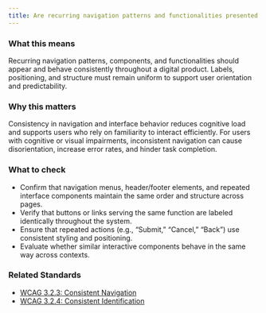 ```yaml
---
title: Are recurring navigation patterns and functionalities presented and labeled consistently throughout the system?
---
```


### What this means
Recurring navigation patterns, components, and functionalities should appear and behave consistently throughout a digital product. Labels, positioning, and structure must remain uniform to support user orientation and predictability.

### Why this matters
Consistency in navigation and interface behavior reduces cognitive load and supports users who rely on familiarity to interact efficiently. For users with cognitive or visual impairments, inconsistent navigation can cause disorientation, increase error rates, and hinder task completion.

### What to check
- Confirm that navigation menus, header/footer elements, and repeated interface components maintain the same order and structure across pages.
- Verify that buttons or links serving the same function are labeled identically throughout the system.
- Ensure that repeated actions (e.g., “Submit,” “Cancel,” “Back”) use consistent styling and positioning.
- Evaluate whether similar interactive components behave in the same way across contexts.

### Related Standards
- [WCAG 3.2.3: Consistent Navigation](https://www.w3.org/WAI/WCAG21/Understanding/consistent-navigation.html)
- [WCAG 3.2.4: Consistent Identification](https://www.w3.org/WAI/WCAG21/Understanding/consistent-identification.html)
